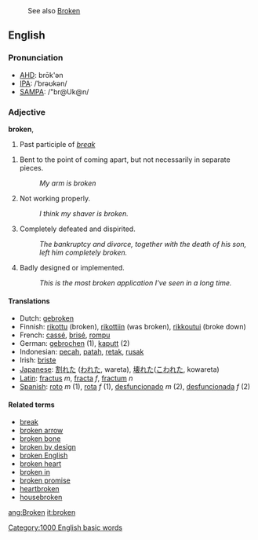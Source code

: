 :See also [[Broken]]

==English==

===Pronunciation===
*[[w:AHD|AHD]]: brōk'ən
*[[w:IPA|IPA]]: /ˈbrəʊkən/
*[[w:SAMPA|SAMPA]]: /"br@Uk@n/

===Adjective===
'''broken''', 

# Past participle of ''[[break]]''
<!-- This one's a beast to define non-circularly! Feel free to improve. -->
#Bent to the point of coming apart, but not necessarily in separate pieces.
#: ''My arm is broken''
#Not working properly.
#: ''I think my shaver is broken.''
#Completely defeated and dispirited.
#: ''The bankruptcy and divorce, together with the death of his son, left him completely broken.''
# {{cattag2|Software|Colloquial}} Badly designed or implemented.
#: ''This is the most broken application I've seen in a long time.''

====Translations====
*Dutch: [[gebroken]]
*Finnish: [[rikottu]] (broken), [[rikottiin]] (was broken), [[rikkoutui]] (broke down)
*French: [[cassé]], [[brisé]], [[rompu]]
*German: [[gebrochen]] (1), [[kaputt]] (2)
*Indonesian: [[pecah]], [[patah]], [[retak]], [[rusak]]
*Irish: [[briste]]
*[[Japanese]]: [[割れた]] ([[われた]], wareta), [[壊れた]]([[こわれた]], kowareta)
*[[Latin]]: [[fractus]] ''m'', [[fracta]] ''f'', [[fractum]] ''n''
*[[Spanish]]: [[roto]] ''m'' (1), [[rota]] ''f'' (1), [[desfuncionado]] ''m'' (2), [[desfuncionada]] ''f'' (2)

====Related terms====
*[[break]]
*[[broken arrow]]
*[[broken bone]]
*[[broken by design]]
*[[broken English]]
*[[broken heart]]
*[[broken in]]
*[[broken promise]]
*[[heartbroken]]
*[[housebroken]]

[[Category:1000 English basic words]]

[[ang:Broken]]
[[it:broken]]